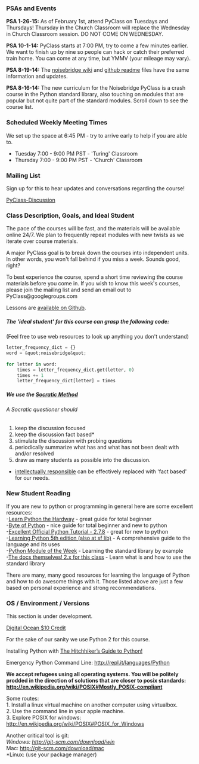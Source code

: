 === PSAs and Events ===

'''PSA 1-26-15:''' As of February 1st, attend PyClass on Tuesdays and Thursdays! Thursday in the Church Classroom will replace the Wednesday in Church Classroom session. DO NOT COME ON WEDNESDAY.

'''PSA 10-1-14:''' PyClass starts at 7:00 PM, try to come a few minutes earlier. We want to finish up by nine so people can hack or catch their preferred train home. You can come at any time, but YMMV (your mileage may vary).

'''PSA 8-19-14:''' The [https://noisebridge.net/wiki/PyClass noisebridge wiki] and [https://github.com/PyClass/PyClass-lesson-plans github readme] files have the same information and updates.

'''PSA 8-16-14:''' The new curriculum for the Noisebridge PyClass is a crash course in the Python standard library, also touching on modules that are popular but not quite part of the standard modules. Scroll down to see the course list.

=== Scheduled Weekly Meeting Times ===

We set up the space at 6:45 PM - try to arrive early to help if you are able to.

* Tuesday 7:00 - 9:00 PM PST - 'Turing' Classroom
* Thursday 7:00 - 9:00 PM PST - 'Church' Classroom

=== Mailing List ===

Sign up for this to hear updates and conversations regarding the course!

[http://groups.google.com/group/pyclass PyClass-Discussion]

=== Class Description, Goals, and Ideal Student ===

The pace of the courses will be fast, and the materials will be available online 24/7. We plan to frequently repeat modules with new twists as we iterate over course materials.

A major PyClass goal is to break down the courses into independent units. In other words, you won't fall behind if you miss a week. Sounds good, right?

To best experience the course, spend a short time reviewing the course materials before you come in. If you wish to know this week's courses, please join the mailing list and send an email out to PyClass@googlegroups.com

Lessons are [https://github.com/PyClass/PyClassLessons available on Github].

===== The 'ideal student' for this course can grasp the following code: =====

(Feel free to use web resources to look up anything you don't understand)

<source lang="python">letter_frequency_dict = {}
word = &quot;noisebridge&quot;
 
for letter in word:
    times = letter_frequency_dict.get(letter, 0)
    times += 1
    letter_frequency_dict[letter] = times</source>
===== We use the [http://www.criticalthinking.org/pages/socratic-teaching/606 Socratic Method] =====

====== A Socratic questioner should ======

# keep the discussion focused
# keep the discussion fact based*
# stimulate the discussion with probing questions
# periodically summarize what has and what has not been dealt with and/or resolved
# draw as many students as possible into the discussion.

* [https://en.wikipedia.org/wiki/Intellectual_responsibility intellectually responsible] can be effectively replaced with 'fact based' for our needs.

=== New Student Reading ===

If you are new to python or programming in general here are some excellent resources:<br />-[http://learnpythonthehardway.org/ Learn Python the Hardway] - great guide for total beginner<br />-[http://www.swaroopch.com/notes/python/ Byte of Python] - nice guide for total beginner and new to python<br />-[https://docs.python.org/2/tutorial/ Excellent Official Python Tutorial - 2.7.8] - great for new to python<br />-[http://shop.oreilly.com/product/0636920028154.do Learning Python 5th edition (also at sf lib)] - A comprehensive guide to the language and its uses<br />-[http://pymotw.com/2/ Python Module of the Week] - Learning the standard library by example<br />-[https://www.python.org/doc/ The docs themselves! 2.x for this class] - Learn what is and how to use the standard library

There are many, many good resources for learning the language of Python and how to do awesome things with it. Those listed above are just a few based on personal experience and strong recommendations.

=== OS / Environment / Versions ===

This section is under development.

[https://www.digitalocean.com/?refcode=1a1061eaf303 Digital Ocean $10 Credit]

For the sake of our sanity we use Python 2 for this course.

Installing Python with [http://docs.python-guide.org/en/latest/ The Hitchhiker’s Guide to Python!]

Emergency Python Command Line: http://repl.it/languages/Python

'''We accept refugees using all operating systems. You will be politely prodded in the direction of solutions that are closer to posix standards: http://en.wikipedia.org/wiki/POSIX#Mostly_POSIX-compliant'''

Some routes:<br />1. Install a linux virtual machine on another computer using virtualbox.<br />2. Use the command line in your apple machine.<br />3. Explore POSIX for windows: http://en.wikipedia.org/wiki/POSIX#POSIX_for_Windows

Another critical tool is git:<br />''Windows: http://git-scm.com/download/win<br />''Mac: http://git-scm.com/download/mac<br />*Linux: (use your package manager)


